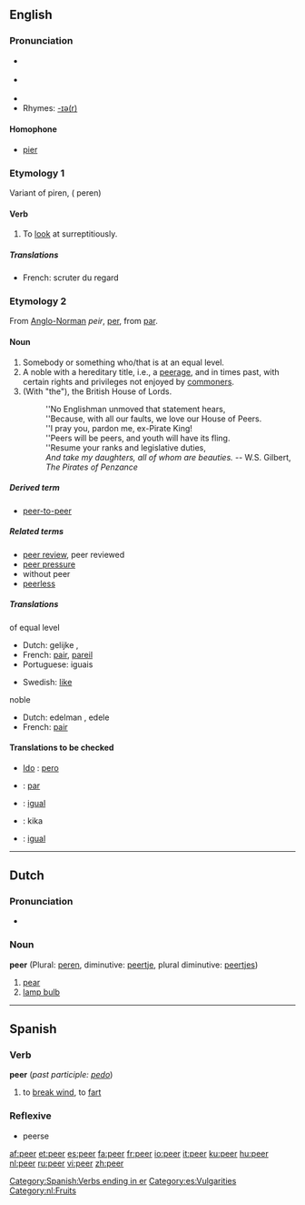 {{wikipedia}}
==English==

===Pronunciation===
*{{IPA|/'piːə/}} {{italbrac|[[RP]]}}
*{{IPA|/'piːər/}} {{italbrac|US}}
*{{audio|en-us-peer.ogg|Audio (US)}}
*Rhymes: [[Rhymes:English:-ɪə(r)|-ɪə(r)]]

====Homophone====
* [[pier]]

===Etymology 1===
Variant of piren, ({{ME.}} peren)
====Verb====
{{en-verb}}
# To [[look]] at surreptitiously.

=====Translations=====
*French: scruter du regard

===Etymology 2===
From [[Anglo-Norman]] ''peir'', {{OF.}} [[per#Old French|per]], from {{L.}} [[par#Latin|par]].

====Noun====
{{en-noun}}

# Somebody or something who/that is at an equal level.
# A noble with a hereditary title, i.e., a [[peerage]], and in times past, with certain rights and privileges not enjoyed by [[commoner]]s.
# (With "the"), the British House of Lords.
#:''No Englishman unmoved that statement hears,
#:''Because, with all our faults, we love our House of Peers.
#:''I pray you, pardon me, ex-Pirate King!
#:''Peers will be peers, and youth will have its fling.
#:''Resume your ranks and legislative duties,
#:''And take my daughters, all of whom are beauties.'' -- W.S. Gilbert, ''The Pirates of Penzance''

=====Derived term=====
*[[peer-to-peer]]

=====Related terms=====
*[[peer review]], peer reviewed
*[[peer pressure]]
*without peer
*[[peerless]]

=====Translations=====
;of equal level
{{top}}
*Dutch: gelijke {{m}}, {{f}}
*French: [[pair#French|pair]], [[pareil]]
*Portuguese: iguais
{{mid}}
*Swedish: [[like]]
{{bottom}}

;noble
{{top}}
*Dutch: edelman {{m}}, edele {{m}}
*French: [[pair#French|pair]]
{{bottom}}

====Translations to be checked====
{{checktrans}}

* [[w:Ido|Ido]] : [[pero]]
*{{ttbc|Portuguese}}: [[par]] {{m}}

*{{ttbc|Catalan}}: [[igual]] {{m}}
*{{ttbc|Swedish}}: kika {{c}}
*{{ttbc|Spanish}}: [[igual]] {{m}}


----

==Dutch==
===Pronunciation===
*{{IPA|/'peːr/}}

===Noun===
'''peer''' {{f}} (Plural: [[peren]], diminutive: [[peertje]], plural diminutive: [[peertjes]])

#[[pear]]
#[[lamp bulb]]

----

==Spanish==
===Verb===
'''peer''' (''past participle:'' ''[[pedo]]'')

# to [[break wind]], to [[fart]]

===Reflexive===
*peerse

[[Category:Spanish:Verbs ending in er]]
[[Category:es:Vulgarities]]
[[Category:nl:Fruits]]

[[af:peer]]
[[et:peer]]
[[es:peer]]
[[fa:peer]]
[[fr:peer]]
[[io:peer]]
[[it:peer]]
[[ku:peer]]
[[hu:peer]]
[[nl:peer]]
[[ru:peer]]
[[vi:peer]]
[[zh:peer]]